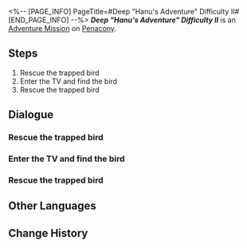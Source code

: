 <%-- [PAGE_INFO]
PageTitle=#Deep "Hanu's Adventure" Difficulty II#
[END_PAGE_INFO] --%>
{{Stub|Dialogue.}}
{{Mission Infobox
|id            = 8020206
|title         = 
|image         = <!--Mission Deep "Hanu's Adventure" Difficulty II.png-->
|type          = Adventure
|event_name    = 
|chapter       = 
|requirements  = {{subst:void|<!--Unknown: {"Type":"Manual"}-->}}
|summary       = <!--official mission summary from Fate's Atlas-->
|characters    = Trailblazer
|startLocation = [[Penacony]] - [[Deep "Hanu's Adventure" Difficulty II]]
|world         = Penacony
|area          = Deep "Hanu's Adventure" Difficulty II
|prev          = 
|next          = 
|rewards       = 
}}
'''''Deep "Hanu's Adventure" Difficulty II''''' is an [[Adventure Mission]] on [[Penacony]].

==Steps==
# Rescue the trapped bird
# Enter the TV and find the bird
# Rescue the trapped bird

<!--
==Gameplay Notes==

--><!--
==Trial Character==

-->
==Dialogue==
{{Stub Dialogue}}

===Rescue the trapped bird{{subst:void|<!--802020604-->}}===
{{Mission Description|type=adventure|location=Deep "Hanu's Adventure" Difficulty II|Some of the birds that helped build Dreamville have been trapped by accident. You have to help Brother Hanu rescue them.}}
{{Dialogue Start}}
:{{tx}}
{{Dialogue End}}

===Enter the TV and find the bird{{subst:void|<!--802020601-->}}===
{{Dialogue Start}}
:{{tx}}
{{Dialogue End}}

===Rescue the trapped bird{{subst:void|<!--802020602-->}}===
{{Dialogue Start}}
:{{tx}}
{{Dialogue End}}

==Other Languages==
{{Other Languages
|en   = Deep "Hanu's Adventure" Difficulty II
|zhs  = 深层「小小哈努行动」难度II
|zht  = 深層「小小哈努行動」難度II
|ja   = 深層夢境「ちびっ子ハヌの大作戦」難易度II
|ko   = 깊은 층 「꼬마 하누의 작전」 난이도 II
|es   = Aventura de Hanu profunda, dificultad&nbsp;II
|fr   = Profondeurs&nbsp;: «&nbsp;Aventures de Hanu&nbsp;» difficulté&nbsp;II
|ru   = Нижний мир: Приключения Хану II
|th   = "ปฏิบัติการของลูกพี่ Hanu" ชั้นลึก ระดับความยาก II
|vi   = Cuộc Phiêu Lưu Của Hanu Tầng Sâu - Độ Khó II
|de   = Tief „Hanus Abenteuer“ Schwierigkeitsgrad II
|id   = "Petualangan Hanu" yang Dalam: Tingkat Kesulitan II
|pt   = "Aventuras de Hanu" Profundo Dificuldade II
}}

==Change History==
{{Change History|2.0}}
